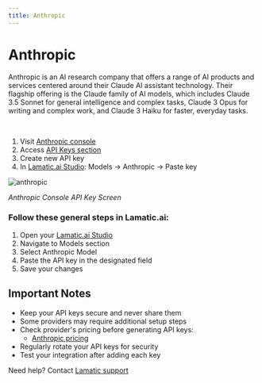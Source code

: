 ```yaml
---
title: Anthropic
---
```

[Anthropic console]: https://console.anthropic.com
[Anthropic keys]: https://console.anthropic.com/settings/keys
[Anthropic docs]: https://docs.anthropic.com
[Anthropic pricing]: https://www.anthropic.com/pricing

[Lamatic.ai Studio]: https://studio.lamatic.ai
[Lamatic support]: https://support.lamatic.ai

# Anthropic
Anthropic is an AI research company that offers a range of AI products and services centered around their Claude AI assistant technology. Their flagship offering is the Claude family of AI models, which includes Claude 3.5 Sonnet for general intelligence and complex tasks, Claude 3 Opus for writing and complex work, and Claude 3 Haiku for faster, everyday tasks. 

<br/>

1. Visit [Anthropic console]
2. Access [API Keys section][Anthropic keys]
3. Create new API key
4. In [Lamatic.ai Studio]: Models → Anthropic → Paste key

![anthropic](./img/anthropic.png)

*Anthropic Console API Key Screen*

### Follow these general steps in Lamatic.ai:
1. Open your [Lamatic.ai Studio]
2. Navigate to Models section
3. Select Anthropic Model
4. Paste the API key in the designated field
5. Save your changes

## Important Notes
- Keep your API keys secure and never share them
- Some providers may require additional setup steps
- Check provider's pricing before generating API keys:
  - [Anthropic pricing]
- Regularly rotate your API keys for security
- Test your integration after adding each key


Need help? Contact [Lamatic support]
